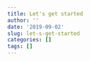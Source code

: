 ```yaml
---
title: Let's get started
author: ''
date: '2019-09-02'
slug: let-s-get-started
categories: []
tags: []
---
```

